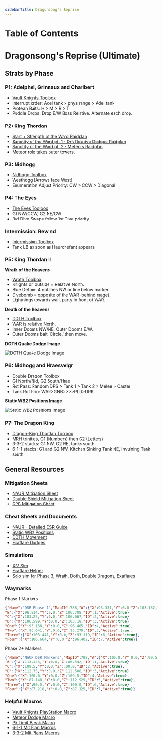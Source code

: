```yaml
---
sidebarTitle: Dragonsong's Reprise
---
```



# Table of Contents
# Dragonsong's Reprise (Ultimate)
## Strats by Phase
### P1: Adelphel, Grinnaux and Charibert
- [Vault Knights Toolbox](https://ff14.toolboxgaming.space/?id=802461081524561&preview=1#1)
- Interrupt order: Adel tank > phys range > Adel tank  
- Protean Baits: H > M > R > T
- Puddle Drops: Drop E/W Boss Relative. Alternate each drop.
### P2: King Thordan
- [Start + Strength of the Ward Raidplan](https://raidplan.io/plan/NDX-6bF2djrDMB-v) 
- [Sanctity of the Ward pt. 1 - Drk Relative Dodges Raidplan](https://raidplan.io/plan/2CYKJu6IHzBdolZu)
- [Sanctity of the Ward pt. 2 - Meteors Raidplan](https://raidplan.io/plan/Src8CpFxCAUUuZEM)
- Meteor role takes outer towers.
### P3: Nidhogg
- [Nidhogg Toolbox](https://ff14.toolboxgaming.space/?id=267799249146271&preview=1)
- Westhogg (Arrows face West)
- Enumeration Adjust Priority: CW > CCW > Diagonal
### P4: The Eyes
- [The Eyes Toolbox](https://ff14.toolboxgaming.space/?id=613699253336171&preview=1)
- G1 NW/CCW, G2 NE/CW 
- 3rd Dive Swaps follow 1st Dive priority.
### Intermission: Rewind
- [Intermission Toolbox](https://ff14.toolboxgaming.space/?id=999851866521561&preview=1)
- Tank LB as soon as Haurchefant appears
### P5: King Thordan II
**Wrath of the Heavens**
- [Wrath Toolbox](https://ff14.toolboxgaming.space/?id=514795714993271&preview=1)
- Knights on outside = Relative North.
- Blue Defam: 4 notches NW or line below marker.
- Divebomb = opposite of the WAR (behind mage).
- Lightnings towards wall, party in front of WAR.

**Death of the Heavens**

- [DOTH Toolbox](https://ff14.toolboxgaming.space/?id=414790163993271&preview=1)
- WAR is relative North.
- Inner Dooms NW/NE, Outer Dooms E/W.
- Outer Dooms bait 'Circle,' then move.

**DOTH Quake Dodge Image**

![DOTH Quake Dodge Image](/images/ultimates/dsr/doth-quake.png)
### P6: Nidhogg and Hraesvelgr
- [Double Dragon Toolbox](https://ff14.toolboxgaming.space/?id=426762112878561&preview=1)
- G1 North/Nid, G2 South/Hrae
- Rot Pass: Random DPS > Tank 1 > Tank 2 > Melee > Caster
- Tank Rot Prio: WAR>GNB>>>>PLD>DRK

**Static WB2 Positions Image**

![Static WB2 Positions Image](/images/ultimates/dsr/static-wb2.png)
### P7: The Dragon King
- [Dragon-King Thordan Toolbox](https://ff14.toolboxgaming.space/?id=448767858029561&preview=1)
- MRH trinities, G1 (Numbers) then G2 (Letters)
- 3-3-2 stacks: G1 NW, G2 NE, tanks south
- 6-1-1 stacks: G1 and G2 NW, Kitchen Sinking Tank NE, Invulning Tank south
## General Resources
### Mitigation Sheets
- [NAUR Mitigation Sheet](https://docs.google.com/spreadsheets/d/1YJX933Fe6MeNv06QVQfRUI3oJVfCvm4OqOyLCSjcAJk/edit?usp=sharing)
- [Double Shield Mitigation Sheet](https://docs.google.com/document/d/18i2ElKFtkO4c1MLIUP-hY-YXNLa4iTi8jIlrLF2dMb8/edit)
- [DPS Mitigation Sheet](https://docs.google.com/spreadsheets/d/1o3H2j46Q5ZVKB6OxhOO8__DV2zRues1etuOabxlJA_8/edit#gid=171570300)
### Cheat Sheets and Documents
- [NAUR - Detailed DSR Guide](https://docs.google.com/document/d/1QHG3AFZ2yGZV5dgXmqvrz-F4wjsAroHTk-cnkuD32Iw/edit?usp=sharing)
- [Static WB2 Positions](https://github.com/naurffxiv/assets/blob/main/Toolbox%20Resources/DSR/StaticWB2Positions2.0.png?raw=true)
- [DOTH Movement](https://raw.githubusercontent.com/naurffxiv/assets/main/Toolbox%20Resources/DSR/DOTHQuakeDodges.png)
- [Exaflare Dodges](https://raw.githubusercontent.com/naurffxiv/assets/main/Toolbox%20Resources/DSR/DSRExaflareMovement.png)
### Simulations
- [XIV Sim](https://www.xivsim.com/dru/)
- [Exaflare Helper](https://caffinate.itch.io/exaflares)
- [Solo sim for Phase 3, Wrath, Doth, Double Dragons, Exaflares](https://github.com/WCGH/Dragonsong-Sim/releases)
### Waymarks
Phase 1 Markers
```json
{"Name":"DSR Phase 1","MapID":788,"A":{"X":93.331,"Y":0.0,"Z":103.162,"ID":0,"Active":true},
"B":{"X":96.814,"Y":0.0,"Z":106.708,"ID":1,"Active":true},
"C":{"X":103.22,"Y":0.0,"Z":106.667,"ID":2,"Active":true},
"D":{"X":106.599,"Y":0.0,"Z":103.18,"ID":3,"Active":true},
"One":{"X":93.138,"Y":0.0,"Z":96.405,"ID":4,"Active":true},
"Two":{"X":96.841,"Y":0.0,"Z":93.279,"ID":5,"Active":true},
"Three":{"X":103.441,"Y":0.0,"Z":93.119,"ID":6,"Active":true},
"Four":{"X":106.664,"Y":0.0,"Z":96.402,"ID":7,"Active":true}}
```

Phase 2+ Markers
```json
{"Name":"NAUR DSR Markers","MapID":788,"A":{"X":100.0,"Y":0.0,"Z":90.5,"ID":0,"Active":true},
"B":{"X":113.123,"Y":0.0,"Z":86.542,"ID":1,"Active":true},
"C":{"X":109.5,"Y":0.0,"Z":100.0,"ID":2,"Active":true},
"D":{"X":112.75,"Y":0.0,"Z":112.508,"ID":3,"Active":true},
"One":{"X":100.0,"Y":0.0,"Z":109.5,"ID":4,"Active":true},
"Two":{"X":87.148,"Y":0.0,"Z":112.929,"ID":5,"Active":true},
"Three":{"X":90.5,"Y":0.0,"Z":100.0,"ID":6,"Active":true},
"Four":{"X":87.218,"Y":0.0,"Z":87.125,"ID":7,"Active":true}}
```
### Helpful Macros
- [Vault Knights PlayStation Macro](https://na.finalfantasyxiv.com/lodestone/character/27408312/blog/5009018/)
- [Meteor Dodge Macro](https://na.finalfantasyxiv.com/lodestone/character/32395309/blog/5527284/)
- [P5 Limit Break Macro](https://na.finalfantasyxiv.com/lodestone/character/32395309/blog/5527287/)
- [6-1-1 Mit Plan Macros](https://pastebin.com/2dHaS4dh)
- [3-3-2 Mit Plans Macros](https://pastebin.com/Dq01vvZ4)